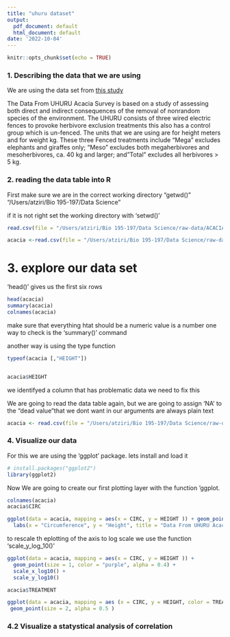 ```yaml
---
title: "uhuru dataset"
output:
  pdf_document: default
  html_document: default
date: '2022-10-04'
---
```


```r
knitr::opts_chunk$set(echo = TRUE)
```
### 1. Describing the data that we are using 

We are using the data set from [this study](https://esapubs.org/archive/ecol/E095/064/metadata.php)

The Data From UHURU Acacia Survey is based on a study of assessing both direct and indirect consequences of the removal of nonrandom species of the environment. The UHURU consists of three wired electric fences to provoke herbivore exclusion treatments this also has a control group which is un-fenced. The units that we are using are for height meters and for weight kg. These three  Fenced treatments include "Mega" excludes elephants and giraffes only; "Meso" excludes both megaherbivores and mesoherbivores, ca. 40 kg and larger; and"Total" excludes all herbivores > 5 kg.




### 2. reading the data table into R 


First make sure we are in the correct working directory "getwd()"
"/Users/atziri/Bio 195-197/Data Science"

if it is not right set the working directory with 'setwd()'


```r
read.csv(file = "/Users/atziri/Bio 195-197/Data Science/raw-data/ACACIA_DREPANOLOBIUM_SURVEY.txt", sep = "\t")
```

```r
acacia <-read.csv(file = "/Users/atziri/Bio 195-197/Data Science/raw-data/ACACIA_DREPANOLOBIUM_SURVEY.txt", sep = "\t")
```

# 3. explore our data set 
'head()' gives us the first six rows 

```r
head(acacia)
summary(acacia)
colnames(acacia)
```

make sure that everything htat should be a numeric value is a number one way to check is the 'summary()' command 

another way is using the type function 


```r
typeof(acacia [,"HEIGHT"])


acacia$HEIGHT
```

we identifyed a column that has problematic data 
we need to fix this 


We are going to read the data table again, but we are going to assign 'NA' to the "dead value "that we dont want in our 
arguments are always plain text 

```r
acacia <- read.csv(file = "/Users/atziri/Bio 195-197/Data Science/raw-data/ACACIA_DREPANOLOBIUM_SURVEY.txt", sep = "\t", na.strings = "dead")
```
### 4. Visualize our data 

For this we are using the 'ggplot' package. 
lets install and load it 


```r
# install.packages("ggplot2")
library(ggplot2)
```

Now We are going to create our first plotting 
layer with the function 'ggplot. 

```r
colnames(acacia)
acacia$CIRC
```

```r
ggplot(data = acacia, mapping = aes(x = CIRC, y = HEIGHT )) + geom_point(size = 1, color = "blue", alpha = 0.1) + 
  labs(x = "Circumference", y = "Height", title = "Data From UHURU Acacia Survey ")
```
to rescale th eplotting of the axis to log scale we use the function 'scale_y_log_10()'

```r
ggplot(data = acacia, mapping = aes(x = CIRC, y = HEIGHT )) + 
  geom_point(size = 1, color = "purple", alpha = 0.4) + 
  scale_x_log10() +
  scale_y_log10()
```
```r
acacia$TREATMENT
```
```r
ggplot(data = acacia, mapping = aes (x = CIRC, y = HEIGHT, color = TREATMENT)) + 
 geom_point(size = 2, alpha = 0.5 )
```

### 4.2 Visualize a statystical analysis of correlation 















